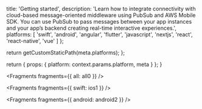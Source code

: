 
  title: 'Getting started',
  description:
    'Learn how to integrate connectivity with cloud-based message-oriented middleware using PubSub and AWS Mobile SDK. You can use PubSub to pass messages between your app instances and your app’s backend creating real-time interactive experiences.',
  platforms: [
    'swift',
    'android',
    'angular',
    'flutter',
    'javascript',
    'nextjs',
    'react',
    'react-native',
    'vue'
  ]
};

  return getCustomStaticPath(meta.platforms);
};

  return {
    props: {
      platform: context.params.platform,
      meta
    }
  };
}


<Fragments fragments={{ all: all0 }} />


<Fragments fragments={{ swift: ios1 }} />


<Fragments fragments={{ android: android2 }} />
